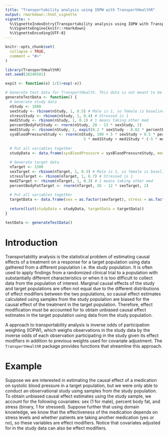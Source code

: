 ```yaml
---
title: "Transportability analysis using IOPW with TransportHealthR"
output: rmarkdown::html_vignette
vignette: >
  %\VignetteIndexEntry{Transportability analysis using IOPW with TransportHealthR}
  %\VignetteEngine{knitr::rmarkdown}
  %\VignetteEncoding{UTF-8}
---
```


```r
knitr::opts_chunk$set(
  collapse = TRUE,
  comment = "#>"
)
```

```r
library(TransportHealthR)
set.seed(20240501)

expit <- function(x) 1/(1+exp(-x))

# Generate test data for TransportHealth. This data is not meant to be officially put in the package. It is simply to test whether the implemented functions in the package accept the correct inputs and outputs.
generateTestData <- function() {
  # Generate study data
  nStudy <- 1000
  sexStudy <- rbinom(nStudy, 1, 0.5) # Male is 1, so female is baseline
  stressStudy <- rbinom(nStudy, 1, 0.4) # Stressed is 1
  med2Study <- rbinom(nStudy, 1, 0.1) # 1 means taking other med
  percentBodyFatStudy <- rnorm(nStudy, 28 - 13 * sexStudy, 2)
  med1Study <- rbinom(nStudy, 1, expit(0.2 * sexStudy - 0.02 * percentBodyFatStudy + 0.1 * stressStudy))
  sysBloodPressureStudy <- rnorm(nStudy, 100 + 5 * sexStudy + 0.5 * percentBodyFatStudy + 5 * stressStudy -
                                   5 * med1Study + med1Study * (-5 * med2Study + 7 * stressStudy))
  
  # Put all variables together
  studyData <- data.frame(sysBloodPressure = sysBloodPressureStudy, med1 = as.factor(med1Study), sex = as.factor(sexStudy), stress = as.factor(stressStudy), med2 = as.factor(med2Study), percentBodyFat = percentBodyFatStudy)
  
  # Generate target data
  nTarget <- 1500
  sexTarget <- rbinom(nTarget, 1, 0.3) # Male is 1, so female is baseline
  stressTarget <- rbinom(nTarget, 1, 0.7) # Stressed is 1
  med2Target <- rbinom(nTarget, 1, 0.3) # 1 means taking other med
  percentBodyFatTarget <- rnorm(nTarget, 26 - 12 * sexTarget, 2)
  
  # Put all variables together
  targetData <- data.frame(sex = as.factor(sexTarget), stress = as.factor(stressTarget), med2 = as.factor(med2Target), percentBodyFat = percentBodyFatTarget)
  
  return(list(studyData = studyData, targetData = targetData))
}

testData <- generateTestData()
```

# Introduction

Transportability analysis is the statistical problem of estimating causal effects of a treatment on a response for a target population using data gathered from a different population i.e. the study population. It is often used to apply findings from a randomized clinical trial to a population with substantially different characteristics or when it is too difficult to collect data from the population of interest. Marginal causal effects of the study and target populations are often not equal due to the different distributions of effect modifiers between the two populations, so causal effect estimates calculated using samples from the study population are biased for the causal effect of the treatment in the target population. Therefore, effect modification must be accounted for to obtain unbiased causal effect estimates in the target population using data from the study population.

A approach to transportability analysis is inverse odds of participation weighting (IOPW), which weighs observations in the study data by the inverse odds of each observation participating in the study given its effect modifiers in addition to previous weights used for covariate adjustment. The $\mathtt{TransportHealthR}$ package provides functions that streamline this approach.

# Example

Suppose we are interested in estimating the causal effect of a medication on systolic blood pressure in a target population, but we were only able to conduct an observational study using samples from the study population. To obtain unbiased causal effect estimates using the study sample, we account for the following covariates: sex (1 for male), percent body fat, and stress (binary, 1 for stressed). Suppose further that using domain knowledge, we know that the effectiveness of the medication depends on stress levels and whether patients are taking another medication (yes or no), so these variables are effect modifiers. Notice that covariates adjusted for in the study data can also be effect modifiers.